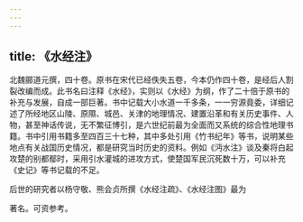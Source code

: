 ```yaml
---
---
---
```

title: 《水经注》
---



北魏郦道元撰，四十卷。原书在宋代已经佚失五卷，今本仍作四十卷，是经后人割裂改编而成。此书名曰注释《水经》，实则以《水经》为纲，作了二十倍于原书的补充与发展，自成一部巨著。书中记载大小水道一千多条，一一穷源竟委，详细记述了所经地区山陵、原隰、城邑、关津的地理情况、建置沿革和有关历史事件、人物，甚至神话传说，无不繁征博引，是六世纪前最为全面而又系统的综合性地理书籍。书中引用书籍多至四百三十七种，其中多处引用《竹书纪年》等书，说明某些地点有关战国历史情况，都是研究当时历史的资料。例如《沔水注》谈及秦将白起攻楚的别都鄢时，采用引水灌城的进攻方式，使楚国军民沉死数十万，可以补充《史记》等书记载的不足。

后世的研究者以杨守敬、熊会贞所撰《水经注疏》、《水经注图》最为

著名。可资参考。